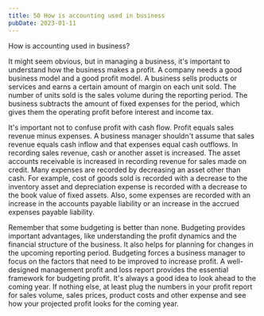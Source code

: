 ```yaml
---
title: 50 How is accounting used in business
pubDate: 2023-01-11
---
```


How is accounting used in business?

It might seem obvious, but in managing a business, it's important to understand how the business makes a profit. A company needs a good business model and a good profit model.  A business sells products or services and earns a certain amount of margin on each unit sold. The number of units sold is the sales volume during the reporting period. The business subtracts the amount of fixed expenses for the period, which gives them the operating profit before interest and income tax. 

It's important not to confuse profit with cash flow. Profit equals sales revenue minus expenses. A business manager shouldn't assume that sales revenue equals cash inflow and that expenses equal cash outflows. In recording sales revenue, cash or another asset is increased. The asset accounts receivable is increased in recording revenue for sales made on credit. Many expenses are recorded by decreasing an asset other than cash. For example, cost of goods sold is recorded with a decrease to the inventory asset and depreciation expense is recorded with a decrease to the book value of fixed assets. Also, some expenses are recorded with an increase in the accounts payable liability or an increase in the accrued expenses payable liability. 

Remember that some budgeting is better than none. Budgeting provides important advantages, like understanding the profit dynamics and the financial structure of the business. It also helps for planning for changes in the upcoming reporting period. Budgeting forces a business manager to focus on the factors that need to be improved to increase profit.  A well-designed management profit and loss report provides the essential framework for budgeting profit. It's always a good idea to look ahead to the coming year. If nothing else, at least plug the numbers in your profit report for sales volume, sales prices, product costs and other expense and see how your projected profit looks for the coming year.